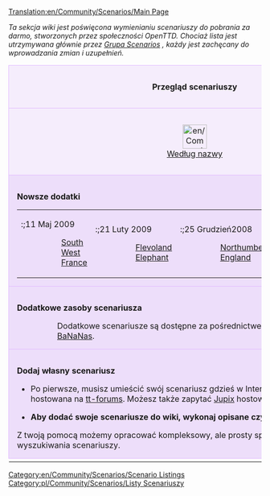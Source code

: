 [[Translation:en/Community/Scenarios/Main Page]]
<!--{{outdated|Substantially outdated, use the online content service for scenarios, or forums https://www.tt-forums.net/viewforum.php?f=60}}-->
{{pl/Community/Nieaktualizowane|Zasadniczo nieaktualne, skorzystaj z usługi treści online dla scenariuszy lub forów https://www.tt-forums.net/viewforum.php?f=60}}

{{pl/Community/Scenarios/Skrót|scenariusz}}

''Ta sekcja wiki jest poświęcona wymienianiu scenariuszy do pobrania za darmo, stworzonych przez  społeczności OpenTTD. Chociaż lista jest utrzymywana głównie przez <!--[[Scenarios Team]]--> [[pl/Community/Scenarios/Grupa Scenarios|Grupa Scenarios]] , każdy jest zachęcany do wprowadzania zmian i uzupełnień.''

{{en/-}}

{| cellspacing="3" class="mainpagetable" align="center" width="100%"
|- valign="top" 
|colspan="7" style="font-size: 100%; BACKGROUND-COLOR: #F5EDFC; border: 1px solid #E1BBFF; margin: 0; padding: 1em; text-align: center"|<font size="3">'''Przegląd scenariuszy'''</font>
|-
|style="font-size: 100%; BACKGROUND-COLOR: #F5EDFC; border: 1px solid #E1BBFF; margin: 0; padding: 1em; text-align: center; width:14%"|[[File:en/Community/Scenarios/Scnlist-alphabetical.png|48px]]<br />[[en/Community/Scenarios/List|Według nazwy]]
|style="font-size: 100%; BACKGROUND-COLOR: #F5EDFC; border: 1px solid #E1BBFF; margin: 0; padding: 1em; text-align: center; width:14%"|[[File:en/Community/Scenarios/Scnlist-difficulty.png|48px]]<br />[[en/Community/Scenarios/Difficulty/Main Page|Według trudności]]
|style="font-size: 100%; BACKGROUND-COLOR: #F5EDFC; border: 1px solid #E1BBFF; margin: 0; padding: 1em; text-align: center; width:14%"|[[File:en/Community/Scenarios/Scnlist-industries.png|48px]]<br />[[en/Community/Scenarios/Industry Density/Main Page|Według ilości przedsiębiorstw]]
|style="font-size: 100%; BACKGROUND-COLOR: #F5EDFC; border: 1px solid #E1BBFF; margin: 0; padding: 1em; text-align: center; width:14%"|[[File:en/Community/Scenarios/Scnlist-relief.png|48px]]<br />[[en/Community/Scenarios/Relief/Main Page|Wg rzeźby terenu]]
|style="font-size: 100%; BACKGROUND-COLOR: #F5EDFC; border: 1px solid #E1BBFF; margin: 0; padding: 1em; text-align: center; width:14%"|[[File:en/Community/Scenarios/Scnlist-setting.png|48px]]<br />[[en/Community/Scenarios/Climate/Main Page|Wg ustawień]]
|style="font-size: 100%; BACKGROUND-COLOR: #F5EDFC; border: 1px solid #E1BBFF; margin: 0; padding: 1em; text-align: center; width:14%"|[[File:en/Community/Scenarios/Scnlist-size.png|48px]]<br />[[en/Community/Scenarios/Size/Main Page|Według rozmiaru]]
|style="font-size: 100%; BACKGROUND-COLOR: #F5EDFC; border: 1px solid #E1BBFF; margin: 0; padding: 1em; text-align: center; width:14%"|[[File:en/Community/Scenarios/Scnlist-realworld.png|48px]]<br />[[pl/Community/Scenarios/Scenariusze oparte na świecie realnym|Bazujące na realnym świecie]]
|-
|colspan="7" style="font-size: 100%; BACKGROUND-COLOR: #EDDEFA; border: 1px solid #E1BBFF; margin: 0; padding: 1em 1em 0em 1em; text-align: left;"|

<font size="3">'''Nowsze dodatki'''</font>

{| style="BACKGROUND-COLOR: #EDDEFA"
|- valign="top"
|
:;11 Maj 2009
::[[en/Community/Scenarios/South West France|South West France]]
|
:;21 Luty 2009
::[[en/Community/Scenarios/Flevoland|Flevoland]]
::[[en/Community/Scenarios/Elephant|Elephant]]
|
:;25 Grudzień2008
::[[en/Community/Scenarios/Northumberland, England|Northumberland, England]]
|
:;08 Grudzień 2008
::[[en/Community/Scenarios/South Yorkshire|South Yorkshire]]
|}

|-
|colspan="7" style="font-size: 100%; BACKGROUND-COLOR: #EDDEFA; border: 1px solid #E1BBFF; margin: 0; padding: 1em 1em 0em 1em; text-align: left;"|

<font size="3">'''Dodatkowe zasoby scenariusza'''</font>

::Dodatkowe scenariusze są dostępne za pośrednictwem [[pl/Archive/Community/Serwis Dodatków|BaNaNas]] na [http://bananas.openttd.org/package/scenario Scenariusze BaNaNas].

|-
|colspan="7" style="font-size: 100%; BACKGROUND-COLOR: #EDDEFA; border: 1px solid #E1BBFF; margin: 0; padding: 1em 1em 0em 1em; text-align: left;"|

<font size="3">'''Dodaj własny scenariusz'''</font>

*Po pierwsze, musisz umieścić swój scenariusz gdzieś w Internecie. Większość z nich jest hostowana na [http://tt-forums.net tt-forums]. Możesz także zapytać [[en/Jupix|Jupix]] hostować twoje pliki.

*'''Aby dodać swoje scenariusze do wiki, wykonaj opisane czynności [[pl/Community/Scenarios/Grupa Scenarios#procedura-dodawania-scenariusza|tutaj]].'''

Z twoją pomocą możemy opracować kompleksowy, ale prosty sposób przechowywania i wyszukiwania scenariuszy.

|-
|}

[[Category:en/Community/Scenarios/Scenario Listings]] [[Category:pl/Community/Scenarios/Listy Scenariuszy]]